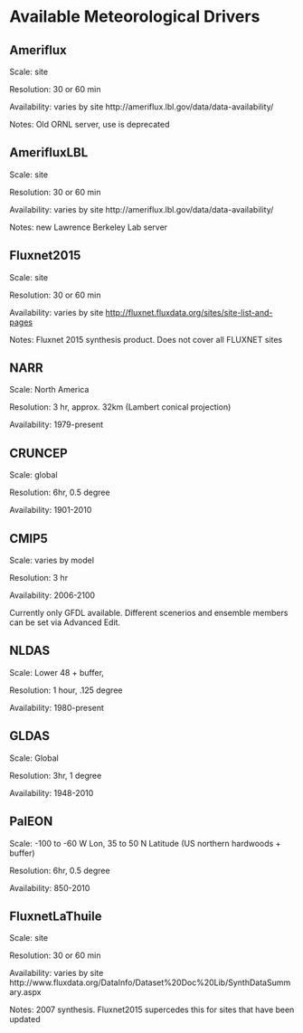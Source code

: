 # Available Meteorological Drivers

## Ameriflux

Scale: site

Resolution: 30 or 60 min

Availability: varies by site http:\/\/ameriflux.lbl.gov\/data\/data-availability\/

Notes: Old ORNL server, use is deprecated

## AmerifluxLBL

Scale: site

Resolution: 30 or 60 min

Availability: varies by site http:\/\/ameriflux.lbl.gov\/data\/data-availability\/

Notes: new Lawrence Berkeley Lab server

## Fluxnet2015

Scale: site

Resolution: 30 or 60 min

Availability: varies by site [http:\/\/fluxnet.fluxdata.org\/sites\/site-list-and-pages](http://fluxnet.fluxdata.org/sites/site-list-and-pages/)

Notes: Fluxnet 2015 synthesis product. Does not cover all FLUXNET sites

## NARR

Scale: North America

Resolution: 3 hr, approx. 32km \(Lambert conical projection\)

Availability: 1979-present

## CRUNCEP

Scale: global

Resolution: 6hr, 0.5 degree

Availability: 1901-2010

## CMIP5

Scale: varies by model

Resolution: 3 hr

Availability: 2006-2100

Currently only GFDL available. Different scenerios and ensemble members can be set via Advanced Edit.

## NLDAS

Scale: Lower 48 + buffer,

Resolution: 1 hour, .125 degree

Availability: 1980-present

## GLDAS

Scale: Global

Resolution: 3hr, 1 degree

Availability: 1948-2010

## PalEON

Scale: -100 to -60 W Lon, 35 to 50 N Latitude \(US northern hardwoods + buffer\)

Resolution: 6hr, 0.5 degree

Availability: 850-2010

## FluxnetLaThuile

Scale: site

Resolution: 30 or 60 min

Availability: varies by site  http:\/\/www.fluxdata.org\/DataInfo\/Dataset%20Doc%20Lib\/SynthDataSummary.aspx

Notes: 2007 synthesis. Fluxnet2015 supercedes this for sites that have been updated



